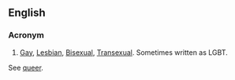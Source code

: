 ==English==
{{wikipedia}}
===Acronym===
# [[Gay]], [[Lesbian]], [[Bisexual]], [[Transexual]]. Sometimes written as LGBT.
See [[queer]].